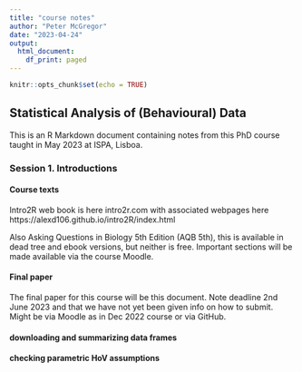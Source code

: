 ```yaml
---
title: "course notes"
author: "Peter McGregor"
date: "2023-04-24"
output:
  html_document:
    df_print: paged
---
```


```r
knitr::opts_chunk$set(echo = TRUE)
```

## Statistical Analysis of (Behavioural) Data

This is an R Markdown document containing notes from this PhD course taught in May 2023 at ISPA, Lisboa. 

### Session 1. Introductions

#### Course texts

Intro2R web book is here intro2r.com with associated webpages here https://alexd106.github.io/intro2R/index.html

Also Asking Questions in Biology 5th Edition (AQB 5th), this is available in dead tree and ebook versions, but neither is free. Important sections will be made available via the course Moodle.

#### Final paper

The final paper for this course will be this document. Note deadline 2nd June 2023 and that we have not yet been given info on how to submit. Might be via Moodle as in Dec 2022 course or via GitHub.

#### downloading and summarizing data frames

<!--
this is an attempt to insert a code chunk
-->


#### checking parametric HoV assumptions

